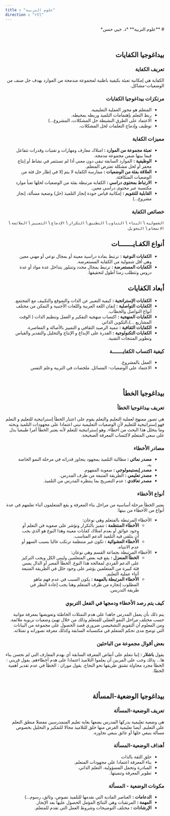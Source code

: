 ```yaml
---
title : "علوم التربية"
direction : "rtl"
---
```





<div dir="rtl">
# **علوم التربية**
*ذ. خيي حسن*
<Download />


﻿

 ## بيداغوجيا الكفايات
### تعريف الكفاية
الكفاية هي إمكانية تعبئة بكيفية باطنية لمجموعة مندمجة من الموارد بهدف حل صنف من الوضعيات-مشاكل.
### مرتكزات بيداغوجيا الكفايات
- المتعلم هو محور العملية التعليمية.
- ربط التعلم بإهتمامات التلميذ وربطه بمحيطه. 
- الاعتماد على الطرق النشيطة حل المشكلات، المشروع...) 
- توظيف وإدماج التعلمات لحل المشكلات. 
### مميزات الكفاية
- **تعبئة مجموعة من الموارد :** امتلاك معارف ومهارات و تقنيات وقدرات تتفاعل فيما بينها ضمن مجموعة مدمجة. 
- **الوظيفية :** الموارد السابقة تبقى دون معنى أذا لم تستثمر في نشاط أو إنتاج محفز أو لحل مشكلة تعترض المتعلم. 
- **العلاقة بفئة من الوضعيات :** ممارسة الكفاية لا يتم إلا في إطار حل فئة من الوضعيات المتكافئة. 
- **الارتباط بمحتوى دراسي :** الكفاية مرتبطة بفئة من الوضعيات لحلها تعبأ موارد مكتسبة عبر محتوى دراسي معين. 
- **القابلية للتقويم :** إمكانية قياس جودة إنجاز التلميذ (حل) وضعية مسألة، إنجاز مشروع...)
### خصائص الكفاية
`الشمولية` \ `البناء` \ `التناوب` \ `التطبيق` \ `التكرار` \ `الإدماج` \ `التمييز` \ `الملائمة` \ `الانسجام` \ `التحويل`.
## أنواع الكفـايـــــــات
- **الكفايات النوعية :** ترتبط بمادة دراسية معينة أو بمجال نوعي أو مهني معين وهي أقل شمولية من الكفاية المستعرضة. 
- **الكفايات المستعرضة :** ترتبط بمجال محدد وتتبلور بتداخل عدة مواد أو عدة دروس وتتطلب زمنا أطول لتحقيقها.
## أبعاد الكفايات
- **الكفايات الإستراتجية :** كيفية التعبير عن الذات والتموقع والتكييف مع المجتمع. 
- **الكفايات التواصلية :** إتقان اللغة العربية واللغات الأجنبية و التمكن من مختلف أنواع التواصل والخطاب. 
- **الكفايات المنهجية :** اكتساب منهجية التفكير و العمل وتنظيم الذات ( الوقت المشاريع ...)،التكوين الذاتي 
- **الكفايات الثقافية :** تنمية الرصيد الثقافي و التمييز بالأصالة و المعاصرة. 
- **الكفايات التكنولوجية :** القدرة على الإبداع و الإنتاج والتحليل والتقدير والقياس وتطوير المنتجات التقنية.
### كيفية اكتساب الكفايـــــــة
- العمل بالمشروع.
- الاعتماد على الوضعيات- المسائل.
ملخصات في التربية وعلم النفس

﻿
## بيداغوجيا الخطأ
### تعريف بيداغوجيا الخطأ
هي تصور ممنهج لعملية التعليم والتعلم يقوم على اعتبار الخطأ إستراتيجية للتعليم و التعلم فهو إستراتيجية للتعليم لأن الوضعيات التعليمية تبنى اعتمادا على مجهودات التلميذ وبحثه وما يتخلل هذا البحث من أخطاء. وهو إستراتيجية للتعلم لأنه يعتبر الخطأ أمرا طبيعيا يدل على سعي المتعلم لاكتساب المعرفة الصحيحة.
### مصادر الأخطاء
- **مصدر نمائي :** مطالبة التلميذ بمجهود يتجاوز قدراته في مرحلة النمو الخاصة به. 
- **مصدر إبستيمولوجي :** صعوبة المفهوم.
- **مصدر تعليمي :** الطريقة المتبعة من طرف المدرس. 
- **مصدر تعاقدي :** عدم التصريح بما ينتظره المدرس من التلميذ.
### أنواع الأخطاء
يعتبر الخطأ مرحلة أساسية من مراحل بناء المعرفة و يقع المتعلمون أثناء تعلمهم في عدة أنواع من الأخطاء من بينها:

- الأخطاء المرتبطة بالمتعلم وهي نوعان:
	- **الأخطاء المنتظمة :** تتميز بالتكرار وتؤشر على صعوبة في التعلم أو وجود عوائق أو بعدم امتلاك كفايات معينة وهذا النوع هو الذي يجب أن يتلقى فيه التلميذ الدعم المناسب.
	- **الأخطاء العشوائية :** تكون غير منتظمة ترتكب غالبا بسبب السهو أو عدم الانتباه.
- الأخطاء المرتبطة بجماعة القسم وهي نوعان:
	- **الخطأ المنعزل :** يقع فيه بعض المتعلمين وليس الكل ويجب التركيز على الدعم الفردي لمعالجة هذا النوع. الخطأ المعبر أو الدال يمس فئة كبيرة من المتعلمين يؤشر على وجود خلل في الطريقة المتبعة أثناء عملية التعليم. 
	- **الأخطاء المرتبطة بالمهمة :** يكون السبب في عدم فهم ماهو المطلوب إنجازه من طرف المتعلم وهنا يجب إعادة النظر في طريقة التدريس.
### كيف يتم رصد الأخطاء ودمجها في الفعل التربوي
يتم ذلك بأن يعمل المدرس جاهدا على هدم التمثلات الخاطئة وتعويضها بمعرفة مواتية حسب مختلف مراحل النمو العقلي للمتعلم وذلك من خلال تهيئ وضعيات تربوية ملائمة. ومن المعلوم أن التقويم التشخيصي ضروري قصد الحصول على مجموعة من البيانات التي توضح مدى تحكم المتعلم في مكتسباته السابقة وكذلك معرفة تصوراته و تمتلاثه.
### بعض أقوال مجموعة من الباحثين
يقول **باشلار :** إننا نتعلم على أنقاض المعرفة السابقة أي بهدم المعارف التي لم نحسن بناء ها... بذلك وجب على المربين أن يعلموا التلاميذ اعتمادا على هدم أخطاءهم. يقول فريني : الخطأ مجرد محاولة تشتق طريقها نحو النجاح. يقول موران : الخطأ في عدم تقدير أهمية الخطا.



﻿

## بيداغوجيا الوضعية-المسألة
### تعريف الوضعية-المسألة
هي وضعية تعليمية يدركها المدرس يضعها بغاية تعليم المتمدرسين مفضلا منطق التعلم على التعليم. أيضا تعليمية الغرض منها خلق للتلاميذ مجالا للتفكير و التحليل بخصوص مسألة بنبغي حلها أو عائق بنبغي تجاوزه.
### أهداف الوضعية-المسألة
- خلق الثقة بالذات
- بناء المعرفة اعتمادا على مجهودات المتعلم.
- المبادرة وتحمل المسؤولية. التعلم الذاتي. 
- تطوير المعرفة وتنميتها.
### مكونات الوضعية - المسألة
- **الدعامات :** العناصر المادية التي نقدمها للتلميذ نصوص، وثائق، رسوم...) 
- **المهمة :** المرتقبات وهي النتائج المؤمل الحصول عليها بعد الإنجاز. 
- **الإرشادات :** مختلف التوضيحات وشروط العمل التي تقدم للمتعلم.
</div>
